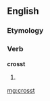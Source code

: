 ==English==

===Etymology===
{{suffix|cross|t}}

===Verb===
'''crosst'''

# {{archaic}} {{past of|[[cross]]}}

[[mg:crosst]]